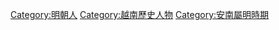 [[Category:明朝人|Category:明朝人]]
[[Category:越南歷史人物|Category:越南歷史人物]]
[[Category:安南屬明時期|Category:安南屬明時期]]
